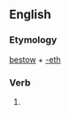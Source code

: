 ==English==

===Etymology===
[[bestow]] + [[-eth]]

===Verb===
{{infl|en|verb form}}

# {{archaic third-person singular of|bestow}}